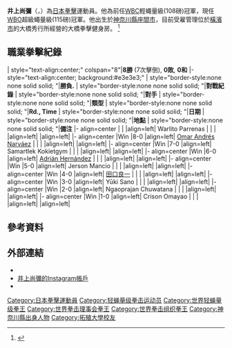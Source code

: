 {{Infobox boxer
|name         =　井上尚彌
|image        =
|caption      =
|imagesize    =
|realname     = 
|nickname     = 怪物<ref>{{Cite web|author=Eric Armit|url=http://news.boxrec.com/news/2013/behind-results-world-wide-boxing-round-eric-armit-27-august|title=Behind the Results|date=August 27, 2013|publisher=[[BoxRec.com|BoxRec.com]]|accessdate=December 8, 2013|deadurl=yes|archiveurl=https://archive.is/20131208030820/http://news.boxrec.com/news/2013/behind-results-world-wide-boxing-round-eric-armit-27-august|archivedate=2013年12月8日}}</ref>
|weight       = 輕蠅量級<br>羽量級Jr.
|height       = {{Convert|1.62|m}}<ref>{{Cite web|url=http://boxingnews.jp/news/12486/|script-title=ja:井上リーチで上回る、ダブル世界戦予備検診|date=April 3, 2014|publisher=Boxing News (''Boxing Beat'')|language=ja|accessdate=April 12, 2014|archive-date=2014-04-07|archive-url=https://web.archive.org/web/20140407080024/http://boxingnews.jp/news/12486/|dead-url=no}}</ref>
|reach        = {{Convert|1.69|m}}
|nationality  = {{JPN}}
|birth_date   = {{birth date and age|1993|04|10}}
|birth_place  = {{JPN}}[[神奈川縣|神奈川縣]][[座間市|座間市]]
|style        = [[正架站位|正架站位]]
|total        = 17
|wins         = 17
|KO           = 15
|losses       = 0
|draws        = 0
|no contests  =
|medaltemplates=
}}

'''井上尚彌'''（{{lang|ja|井上 尚弥／いのうえ なおや}}，{{bd|1993年|4月10日}}）為[[日本|日本]][[拳擊|拳擊]]運動員。他為前任[[世界拳擊理事會|WBC]]輕蠅量級(108磅)冠軍，現任[[世界拳擊組織|WBO]]超級蠅量級(115磅)冠軍。他出生於[[神奈川縣|神奈川縣]][[座間市|座間市]]，目前受雇管理位於[[橫濱市|橫濱市]]的大橋秀行所經營的大橋拳擊健身房。
<ref name="anson2013">{{Cite web|author=Anson Wainwright|url=http://www.maxboxing.com/news/max-boxing-news/naoya-inoue-my-first-goal-is-to-become-world-champion|title=My first goal is to become world champion|year=2013|publisher=Max Boxing|accessdate=December 8, 2013|archive-date=2018-09-30|archive-url=https://web.archive.org/web/20180930132540/http://www.maxboxing.com/news/max-boxing-news/naoya-inoue-my-first-goal-is-to-become-world-champion|dead-url=no}}</ref>

== 職業拳擊紀錄 ==
{{S-start}}
| style="text-align:center;" colspan="8"|'''8勝''' (7次擊倒), ''' 0敗''', '''0和'''
|-  style="text-align:center; background:#e3e3e3;"
|  style="border-style:none none solid solid; "|'''勝負.'''
|  style="border-style:none none solid solid; "|'''對戰紀錄'''
|  style="border-style:none none solid solid; "|'''對手'''
|  style="border-style:none none solid solid; "|'''類型'''
|  style="border-style:none none solid solid; "|'''Rd., Time'''
|  style="border-style:none none solid solid; "|'''日期'''
|  style="border-style:none none solid solid; "|'''地點'''
|  style="border-style:none none solid solid; "|'''備注'''
|- align=center
|{{N/A}}
|{{N/A}}
|align=left|{{Flagicon|PHI}} Warlito Parrenas 
|{{N/A}}
|{{small|- (12)}}
|{{small|2015年12月29日}}
|align=left|{{small|{{Flagicon|JPN}} [[東京|東京]][[有明體育館|有明體育館]]}}
|align=left|{{small|衛冕[[世界拳擊組織|WBO]]超級蠅量級冠軍頭銜}}
|- align=center
|{{yes2}}Win
|8-0
|align=left|{{Flagicon|ARG}} [[Omar_Andrés_Narváez|Omar Andrés Narváez]]
|{{small|KO}}
|{{small|2 (12), 3:01}}
|{{small|2014-12-30}}
|align=left|{{small|{{Flagicon|JPN}} [[東京|東京]][[東京體育館|東京體育館]]}}
|align=left|{{small|贏得[[世界拳擊組織|WBO]]超級蠅量級冠軍頭銜}}
|- align=center
|{{yes2}}Win
|7-0
|align=left|{{Flagicon|THA}} Samartlek Kokietgym
|{{small|TKO}}
|{{small|11 (12), 1:08}}
|{{small|2014-09-05}}
|align=left|{{small|{{Flagicon|JPN}} [[東京|東京]][[代代木|代代木體育館]]}}
|align=left|{{small|保留[[世界拳擊理事會|WBC]]次蠅量級冠軍頭銜}}
|- align=center
|{{yes2}}Win
|6-0
|align=left|{{Flagicon|MEX}} [[Adrián_Hernández_(boxer)|Adrián Hernández]]	
|{{small|TKO}}
|{{small|6 (12), 2:54}}
|{{small|2014-04-06}}
|align=left|{{small|{{Flagicon|JPN}} [[東京|東京]]Ota-City General Gymnasium}}
|align=left|{{small|贏得[[世界拳擊理事會|WBC]]輕蠅量級冠軍頭銜}}
|- align=center
|{{yes2}}Win
|5-0
|align=left|{{Flagicon|PHI}} Jerson Mancio	
|{{small|TKO}}
|{{small|5 (12), 2:51}}
|{{small|2013-12-06}}
|align=left|{{small|{{Flagicon|JPN}} [[東京|東京]][[兩國國技館|兩國國技館]]}}
|align=left|{{small|Won vacant [[Oriental_and_Pacific_Boxing_Federation|OPBF]] [[Light_Flyweight|Light Flyweight]] title.}}
|- align=center
|{{yes2}}Win
|4-0
|align=left|{{Flagicon|JPN}} [[田口良一|田口良一]]
|{{small|UD}}
|{{small|10}}
|{{small|2013-08-25}}
|align=left|{{small|{{Flagicon|JPN}} [[座間市|座間市]]天空體育館}}
|align=left|{{small|贏得日本輕蠅量級冠軍頭銜}}
|- align=center
|{{yes2}}Win
|3-0
|align=left|{{Flagicon|JPN}} Yūki Sano	
|{{small|TKO}}
|{{small|10 (10), 1:09}}
|{{small|2013-04-16}}
|align=left|{{small|{{Flagicon|JPN}} [[東京|東京]][[Korakuen_Hall|Korakuen Hall]]}}
|align=left|
|- align=center
|{{yes2}}Win
|2-0
|align=left|{{Flagicon|THA}} Ngaoprajan Chuwatana	
|{{small|KO}}
|{{small|1 (8), 1:50}}
|{{small|2013-01-05}}
|align=left|{{small|{{Flagicon|JPN}} [[東京|東京]][[Korakuen_Hall|Korakuen Hall]]}}
|align=left|
|- align=center
|{{yes2}}Win
|1-0
|align=left|{{Flagicon|PHI}} Crison Omayao	
|{{small|KO}}
|{{small|4 (8), 2:04}}
|{{small|2012-10-02}}
|align=left|{{small|{{Flagicon|JPN}} [[東京|東京]][[Korakuen_Hall|Korakuen Hall]]}}
|align=left|{{small|職業賽初登場}}
{{S-end}}

== 參考資料 ==
{{Reflist|colwidth=30em}}

== 外部連結 ==
*{{boxrec|id=628407|name=Naoya Inoue}}
*[https://instagram.com/naoyainoue_410 井上尚彌的Instagram帳戶] 
*{{twitter|naoyainoue_410|井上尚彌}}

{{DEFAULTSORT:Inoue, Naoya}}

[[Category:日本拳擊運動員|Category:日本拳擊運動員]]
[[Category:轻蝇量级拳击运动员|Category:轻蝇量级拳击运动员]]
[[Category:世界轻蝇量级拳王|Category:世界轻蝇量级拳王]]
[[Category:世界拳击理事会拳王|Category:世界拳击理事会拳王]]
[[Category:世界拳击组织拳王|Category:世界拳击组织拳王]]
[[Category:神奈川縣出身人物|Category:神奈川縣出身人物]]
[[Category:拓殖大學校友|Category:拓殖大學校友]]